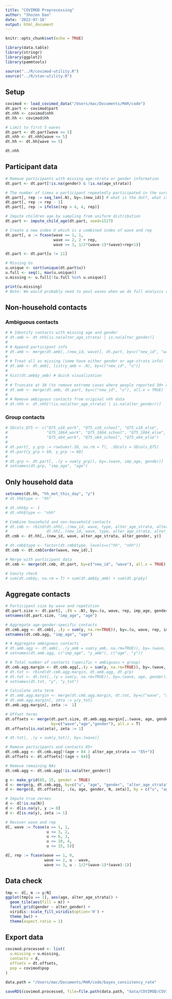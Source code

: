 ```yaml
---
title: "COVIMOD Preprocessing"
author: "Shozen Dan"
date: '2022-07-16'
output: html_document
---
```


```r
knitr::opts_chunk$set(echo = TRUE)
```

```r
library(data.table)
library(stringr)
library(ggplot2)
library(pammtools)

source("../R/covimod-utility.R")
source("../R/stan-utility.R")
```

## Setup
```r
covimod <- load_covimod_data("/Users/mac/Documents/M4R/code")
dt.part <- covimod$part
dt.nhh <- covimod$nhh
dt.hh <- covimod$hh

# Limit to first 5 waves
dt.part <- dt.part[wave <= 5]
dt.nhh <- dt.nhh[wave <= 5]
dt.hh <- dt.hh[wave <= 5]
```

```r
dt.nhh
```


## Participant data
```r
# Remove participants with missing age-strata or gender information
dt.part <- dt.part[!is.na(gender) & !is.na(age_strata)]

# The number of times a participant repeatedly participated in the survey
dt.part[, rep := seq_len(.N), by=.(new_id)] # what is the dot?, what is N
dt.part[, rep := rep - 1]
dt.part[, rep := ifelse(rep > 4, 4, rep)]

# Impute children age by sampling from uniform distribution
dt.part <- impute_child_age(dt.part, seed=1527)

# Create a new index U which is a combined index of wave and rep
dt.part[, u := fcase(wave == 1, 1, 
                     wave == 2, 2 + rep,
                     wave >= 3, 1/2*(wave-1)*(wave)+rep+1)]

dt.part <- dt.part[u != 11]

# Missing Us
u.unique <- sort(unique(dt.part$u))
u.full <- seq(1, max(u.unique))
u.missing <- u.full[!(u.full %in% u.unique)]

print(u.missing)
# Note: We would probably need to pool waves when we do full analysis as there is too much
```

## Non-household contacts
### Ambiguous contacts
```r
# # Identify contacts with missing age and gender
# dt.amb <- dt.nhh[is.na(alter_age_strata) | is.na(alter_gender)]
# 
# # Append participant info
# dt.amb <- merge(dt.amb[,.(new_id, wave)], dt.part, by=c("new_id", "wave"), all.x = TRUE)
# 
# # Treat all as missing (some have either gender or age-strata info)
# dt.amb <- dt.amb[, list(y_amb = .N), by=c("new_id", "u")]
# 
# hist(dt.amb$y_amb) # Quick visualization
# 
# # Truncate at 30 (to remove extreme cases where people reported 30+ contacts)
# dt.amb <- merge(dt.amb, dt.part, by=c("new_id", "u"), all.x = TRUE)
# 
# # Remove ambiguous contacts from original nhh data
# dt.nhh <- dt.nhh[!(is.na(alter_age_strata) | is.na(alter_gender))]
```

### Group contacts
```r
# SDcols_Q75 <- c("Q75_u18_work", "Q75_u18_school", "Q75_u18_else", 
#                 "Q75_1864_work", "Q75_1864_school", "Q75_1864_else",
#                 "Q75_o64_work", "Q75_o64_school", "Q75_o64_else")
# 
# dt.part[, y_grp := rowSums(.SD, na.rm = T), .SDcols = SDcols_Q75]
# dt.part[y_grp > 60, y_grp := 60]
# 
# dt.grp <- dt.part[, .(y = sum(y_grp)), by=.(wave, imp_age, gender)]
# setnames(dt.grp, "imp_age", "age")
```

## Only household data
```r
setnames(dt.hh, "hh_met_this_day", "y")
# dt.hh$type <- "hh"

# dt.nhh$y <- 1
# dt.nhh$type <- "nhh"

# Combine household and non-household contacts
# dt.cmb <- rbind(dt.nhh[,.(new_id, wave, type, alter_age_strata, alter_gender, y)], 
#                 dt.hh[,.(new_id, wave, type, alter_age_strata, alter_gender, y)])
dt.cmb <- dt.hh[,.(new_id, wave, alter_age_strata, alter_gender, y)]

# dt.cmb$type <- factor(dt.cmb$type, levels=c("hh", "nhh"))
dt.cmb <- dt.cmb[order(wave, new_id),]

# Merge with participant data
dt.cmb <- merge(dt.cmb, dt.part, by=c("new_id", "wave"), all.x = TRUE)

# Sanity check
# sum(dt.cmb$y, na.rm = T) + sum(dt.amb$y_amb) + sum(dt.grp$y)
```

## Aggregate contacts
```r
# Participant size by wave and repetition
dt.part.size <- dt.part[, .(N = .N), by=.(u, wave, rep, imp_age, gender)]
setnames(dt.part.size, "imp_age", "age")

# Aggregate age-gender-specific contacts
dt.cmb.agg <- dt.cmb[, .(y = sum(y, na.rm=TRUE)), by=.(u, wave, rep, imp_age, gender, alter_age_strata, alter_gender)]
setnames(dt.cmb.agg, "imp_age", "age")

# # Aggregate ambiguous contacts
# dt.amb.agg <- dt.amb[, .(y_amb = sum(y_amb, na.rm=TRUE)), by=.(wave, imp_age, gender)]
# setnames(dt.amb.agg, c("imp_age", "y_amb"), c("age", "y"))

# # Total number of contacts (specific + ambiguous + group)
dt.cmb.agg.margin <- dt.cmb.agg[,.(y = sum(y, na.rm=TRUE)), by=.(wave, age, gender)]
# dt.tot <- rbind(dt.cmb.agg.margin, dt.amb.agg, dt.grp)
# dt.tot <- dt.tot[,.(y = sum(y, na.rm=TRUE)), by=.(wave, age, gender)]
# setnames(dt.tot, "y", "y_tot")

# Calculate zeta term
# dt.amb.agg.margin <- merge(dt.cmb.agg.margin, dt.tot, by=c("wave", "age","gender"), all.x=TRUE)
# dt.amb.agg.margin[, zeta := y/y_tot]
dt.amb.agg.margin[, zeta :=  1]

# Offset terms
dt.offsets <- merge(dt.part.size, dt.amb.agg.margin[,.(wave, age, gender, zeta)], 
                    by=c("wave","age","gender"), all.x = T)
dt.offsets[is.na(zeta), zeta := 1]

# dt.tot[, .(y = sum(y_tot)), by=.(wave)]
```

```r
# Remove participants and contacts 85+
dt.cmb.agg <- dt.cmb.agg[!(age > 84 | alter_age_strata == "85+")]
dt.offsets <- dt.offsets[!(age > 84)]

# Remove remaining NAs
dt.cmb.agg <- dt.cmb.agg[!is.na(alter_gender)]
```

```r
g <- make_grid(85, 15, gender = TRUE)
d <- merge(g, dt.cmb.agg, by=c("u", "age", "gender", "alter_age_strata", "alter_gender"), all.x = TRUE)
d <- merge(d, dt.offsets[, .(u, age, gender, N, zeta)], by = c("u", "age", "gender"), all.x = TRUE)

# Impute true zeroes
d <- d[!is.na(N)]
d <- d[is.na(y), y := 0]
d <- d[is.na(y), zeta := 1]

# Recover wave and rep
d[, wave := fcase(u == 1, 1, 
                  u <= 3, 2,
                  u <= 6, 3,
                  u <= 10, 4,
                  u <= 15, 5)]

d[, rep := fcase(wave == 1, 0, 
                 wave == 2, u - wave,
                 wave >= 3, u - 1/2*(wave-1)*(wave)-1)]
```


## Data check
```r
tmp <- d[, m := y/N]
ggplot(tmp[u == 1], aes(age, alter_age_strata)) + 
  geom_tile(aes(fill = m)) + 
  facet_grid(gender ~ alter_gender) + 
  viridis::scale_fill_viridis(option='H') +
  theme_bw() + 
  theme(aspect.ratio = 1)
```
## Export data
```r
covimod.processed <- list(
  u.missing = u.missing,
  contacts = d,
  offsets = dt.offsets,
  pop = covimod$pop
)

data.path = "/Users/mac/Documents/M4R/code/bayes_consistency_rate"

saveRDS(covimod.processed, file=file.path(data.path, "data/COVIMOD/COVIMOD-multi-hh.rds"))
```


